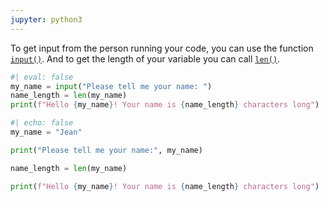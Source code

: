 ```yaml
---
jupyter: python3
---
```



To get input from the person running your code, you can use the function [`input()`](https://docs.python.org/3/library/functions.html#input). And to get the length of your variable you can call [`len()`](https://docs.python.org/3/library/functions.html#len).



```python
#| eval: false
my_name = input("Please tell me your name: ")
name_length = len(my_name)
print(f"Hello {my_name}! Your name is {name_length} characters long")
```

```python
#| echo: false
my_name = "Jean"

print("Please tell me your name:", my_name)

name_length = len(my_name)

print(f"Hello {my_name}! Your name is {name_length} characters long")
```

